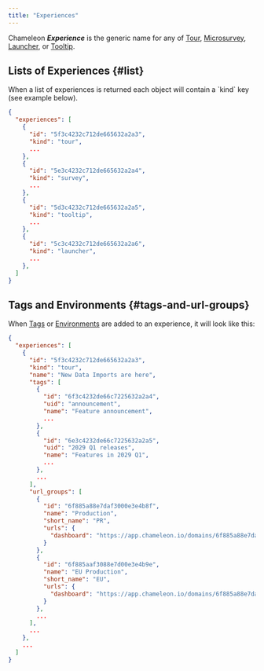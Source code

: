 ```yaml
---
title: "Experiences"
---
```


Chameleon **_Experience_** is the generic name for any of [Tour](/apis/tours), [Microsurvey](/apis/surveys), [Launcher](/apis/launchers), or [Tooltip](/apis/tooltips).


## Lists of Experiences {#list}
<Info>
When a list of experiences is returned each object will contain a `kind` key (see example below).
</Info>


```json
{
  "experiences": [
    {
      "id": "5f3c4232c712de665632a2a3",
      "kind": "tour",
      ...
    },
    {
      "id": "5e3c4232c712de665632a2a4",
      "kind": "survey",
      ...
    },
    {
      "id": "5d3c4232c712de665632a2a5",
      "kind": "tooltip",
      ...
    },
    {
      "id": "5c3c4232c712de665632a2a6",
      "kind": "launcher",
      ...
    },
  ]
}
```


## Tags and Environments {#tags-and-url-groups}

When [Tags](/apis/tags) or [Environments](/apis/urls) are added to an experience, it will look like this:

```json
{
  "experiences": [
    {
      "id": "5f3c4232c712de665632a2a3",
      "kind": "tour",
      "name": "New Data Imports are here",
      "tags": [
        {
          "id": "6f3c4232de66c7225632a2a4",
          "uid": "announcement",
          "name": "Feature announcement",
          ...
        },
        {
          "id": "6e3c4232de66c7225632a2a5",
          "uid": "2029 Q1 releases",
          "name": "Features in 2029 Q1",
          ...
        },
        ...
      ],
      "url_groups": [
        {
          "id": "6f885a88e7daf3000e3e4b8f",
          "name": "Production",
          "short_name": "PR",
          "urls": {
            "dashboard": "https://app.chameleon.io/domains/6f885a88e7daf3000e3e4b8f"
          }
        },
        {
          "id": "6f885aaf3088e7d00e3e4b9e",
          "name": "EU Production",
          "short_name": "EU",
          "urls": {
            "dashboard": "https://app.chameleon.io/domains/6f885a88e7daf3000e3e4b9e"
          }
        },
        ...
      ],
      ...
    },
    ...
  ]
}
```